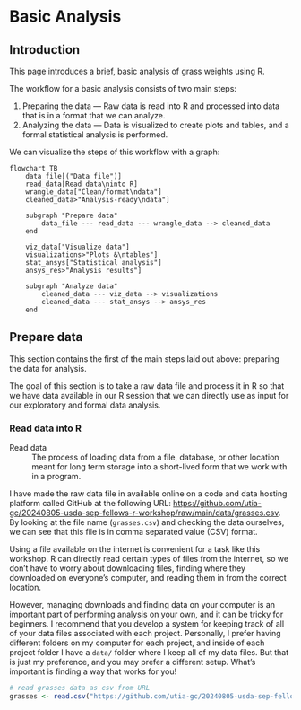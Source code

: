 # Basic Analysis

## Introduction

This page introduces a brief, basic analysis of grass weights using R.

The workflow for a basic analysis consists of two main steps:

1. Preparing the data --- Raw data is read into R and processed into data that is in a format that we can analyze.
2. Analyzing the data --- Data is visualized to create plots and tables, and a formal statistical analysis is performed.

We can visualize the steps of this workflow with a graph:

```mermaid
flowchart TB
    data_file[("Data file")]
    read_data[Read data\ninto R]
    wrangle_data["Clean/format\ndata"]
    cleaned_data>"Analysis-ready\ndata"]

    subgraph "Prepare data"
        data_file --- read_data --- wrangle_data --> cleaned_data
    end

    viz_data["Visualize data"]
    visualizations>"Plots &\ntables"]
    stat_ansys["Statistical analysis"]
    ansys_res>"Analysis results"]
    
    subgraph "Analyze data"
        cleaned_data --- viz_data --> visualizations
        cleaned_data --- stat_ansys --> ansys_res
    end
```


## Prepare data

This section contains the first of the main steps laid out above: preparing the data for analysis.

The goal of this section is to take a raw data file and process it in R so that we have data available in our R session that we can directly use as input for our exploratory and formal data analysis.


### Read data into R

Read data
: The process of loading data from a file, database, or other location meant for long term storage into a short-lived form that we work with in a program.

I have made the raw data file in available online on a code and data hosting platform called GitHub at the following URL: <https://github.com/utia-gc/20240805-usda-sep-fellows-r-workshop/raw/main/data/grasses.csv>.
By looking at the file name (`grasses.csv`) and checking the data ourselves, we can see that this file is in comma separated value (CSV) format.

::: {.callout-warning}
Using a file available on the internet is convenient for a task like this workshop.
R can directly read certain types of files from the internet, so we don't have to worry about downloading files, finding where they downloaded on everyone's computer, and reading them in from the correct location.

However, managing downloads and finding data on your computer is an important part of performing analysis on your own, and it can be tricky for beginners.
I recommend that you develop a system for keeping track of all of your data files associated with each project.
Personally, I prefer having different folders on my computer for each project, and inside of each project folder I have a `data/` folder where I keep all of my data files.
But that is just my preference, and you may prefer a different setup.
What's important is finding a way that works for you!
:::

```r
# read grasses data as csv from URL
grasses <- read.csv("https://github.com/utia-gc/20240805-usda-sep-fellows-r-workshop/raw/main/data/grasses.csv")
```
